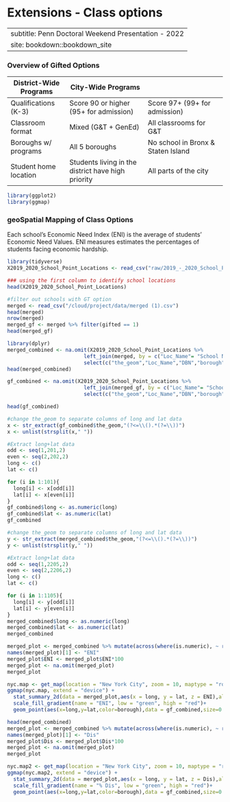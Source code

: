# Extensions - Class options


--- 
subtitle: Penn Doctoral Weekend Presentation - 2022
site: bookdown::bookdown_site
---

### Overview of Gifted Options

|District-Wide Programs|City-Wide Programs|
|---|----|----|
|Qualifications (K-3)|Score 90 or higher (95+ for admission)|Score 97+ (99+ for admission)|
|Classroom format|Mixed (G&T + GenEd)|All classrooms for G&T|
|Boroughs w/ programs|All 5 boroughs|No school in Bronx & Staten Island|
|Student home location|Students living in the district have high priority|All parts of the city|


```r
library(ggplot2)
library(ggmap)
```



### geoSpatial Mapping of Class Options

Each school's Economic Need Index (ENI) is the average of students' Economic Need Values. ENI measures estimates the percentages of students facing economic hardship.

```r
library(tidyverse)
X2019_2020_School_Point_Locations <- read_csv("raw/2019_-_2020_School_Point_Locations.csv")

### using the first column to identify school locations 
head(X2019_2020_School_Point_Locations)
```
```r
#filter out schools with GT option
merged <- read_csv("/cloud/project/data/merged (1).csv")
head(merged)
nrow(merged)
merged_gf <- merged %>% filter(gifted == 1)
head(merged_gf)
```


```r
library(dplyr)
merged_combined <- na.omit(X2019_2020_School_Point_Locations %>% 
                         left_join(merged, by = c("Loc_Name"= "School Name")) %>%
                         select(c("the_geom","Loc_Name","DBN","borough","Economic Need Index", "% Students with Disabilities")))
head(merged_combined)

gf_combined <- na.omit(X2019_2020_School_Point_Locations %>% 
                         left_join(merged_gf, by = c("Loc_Name"= "School Name")) %>%
                         select(c("the_geom","Loc_Name","DBN","borough","Economic Need Index")))

head(gf_combined)
```

```r
#change the_geom to separate columns of long and lat data
x <- str_extract(gf_combined$the_geom,"(?<=\\().*(?=\\))")
x <- unlist(strsplit(x," "))
```

```r
#Extract long+lat data
odd <- seq(1,201,2)
even <- seq(2,202,2)
long <- c()
lat <- c()

for (i in 1:101){
  long[i] <- x[odd[i]]
  lat[i] <- x[even[i]]
}
gf_combined$long <- as.numeric(long)
gf_combined$lat <- as.numeric(lat)
gf_combined
```

```r
#change the_geom to separate columns of long and lat data
y <- str_extract(merged_combined$the_geom,"(?<=\\().*(?=\\))")
y <- unlist(strsplit(y," "))

```

```r
#Extract long+lat data
odd <- seq(1,2205,2)
even <- seq(2,2206,2)
long <- c()
lat <- c()

for (i in 1:1105){
  long[i] <- y[odd[i]]
  lat[i] <- y[even[i]]
}
merged_combined$long <- as.numeric(long)
merged_combined$lat <- as.numeric(lat)
merged_combined
```

```r
merged_plot <- merged_combined %>% mutate(across(where(is.numeric), ~ round(., 3))) %>% select("Economic Need Index",long,lat)
names(merged_plot)[1] <- "ENI"
merged_plot$ENI <- merged_plot$ENI*100
merged_plot <- na.omit(merged_plot)
merged_plot
```
```r
nyc.map <- get_map(location = "New York City", zoom = 10, maptype = "roadmap")
ggmap(nyc.map, extend = "device") +
  stat_summary_2d(data = merged_plot,aes(x = long, y = lat, z = ENI),alpha = 0.6)+
  scale_fill_gradient(name = "ENI", low = "green", high = "red")+
  geom_point(aes(x=long,y=lat,color=borough),data = gf_combined,size=0.7)
```


```r
head(merged_combined)
merged_plot <- merged_combined %>% mutate(across(where(is.numeric), ~ round(., 3))) %>% select("% Students with Disabilities",long,lat)
names(merged_plot)[1] <- "Dis"
merged_plot$Dis <- merged_plot$Dis*100
merged_plot <- na.omit(merged_plot)
merged_plot
```
```r
nyc.map2 <- get_map(location = "New York City", zoom = 10, maptype = "roadmap")
ggmap(nyc.map2, extend = "device") +
  stat_summary_2d(data = merged_plot,aes(x = long, y = lat, z = Dis),alpha = 0.6)+
  scale_fill_gradient(name = "% Dis", low = "green", high = "red")+
  geom_point(aes(x=long,y=lat,color=borough),data = gf_combined,size=0.7)
```




